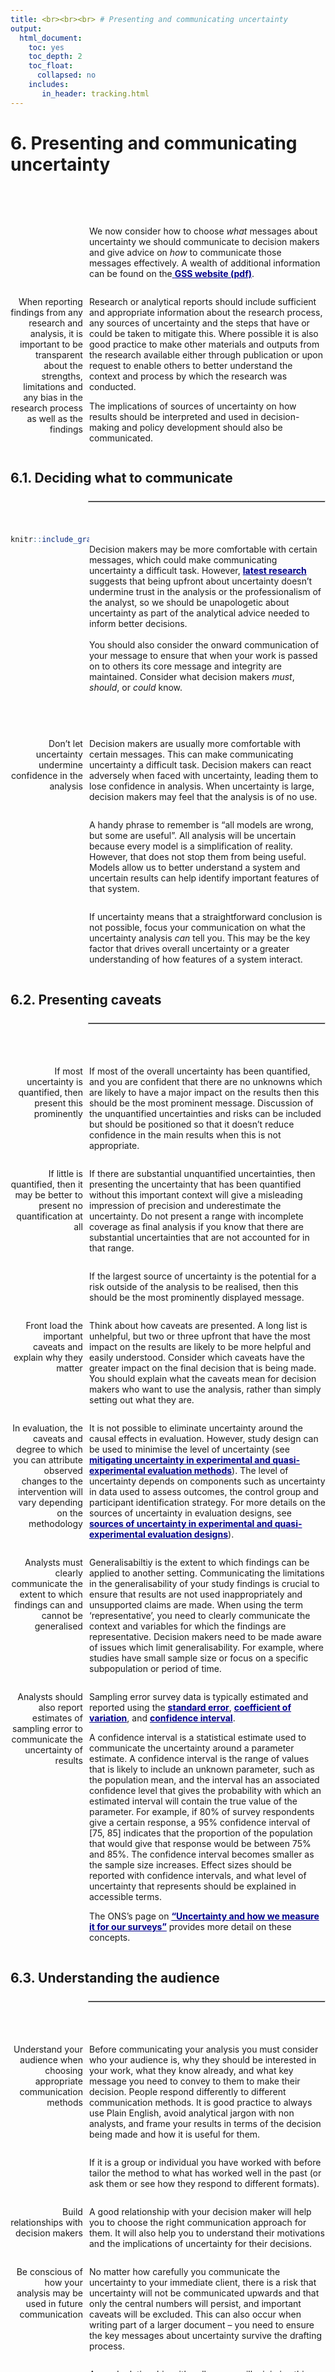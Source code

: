 ```yaml
---
title: <br><br><br> # Presenting and communicating uncertainty
output:
  html_document:
    toc: yes
    toc_depth: 2
    toc_float:
      collapsed: no
    includes:
       in_header: tracking.html
---
```


<style type="text/css">

#TOC {
margin-top: 50px;
}

.list-group-item.active, .list-group-item.active:hover, .list-group-item.active:focus {
background-color: DARKBLUE;
} 

body {
margin-top : 150px;
counter-reset : h1;
}

.title{
display : none;
}

h1 {
  counter-reset:h2;
}

h2 {
counter-reset : h3;
}

h1:before{
  content : "6" ". ";
  counter-increment: h1;
}

h2:before {
content : "6" "." counter(h2,decimal) ". ";
counter-increment : h2;
}

h2.nocount:before {
content : "";
counter-increment : none;
}

.section h2{
padding-top: 200px;
float:right;
width: 75%;
}

.section h3{
float:right;
width: 75%;
}

hr { 
  display: block;
  margin-top: 0.5em;
  margin-bottom: 0.5em;
  margin-left: auto;
  margin-right: auto;
  border-style: inset;
  border-width: 1px;
  width: 75%;
  float: right;
} 


.rightA{
float:right;
width: 75%;
}

.leftB{
float: left;
width: 23%;
text-align: right;
}

.footer{
  position: relative; 
  margin-top: 200px; 
  height = 100px; 
  width: 100%;
  text-align: left
}


.
</style>

<div class="pageContentWrapper">

# Presenting and communicating uncertainty

<br><br>

<div class = "rightA"> 
We now consider how to choose <i>what</i> messages about uncertainty we should communicate to decision makers and give advice on <i>how</i> to communicate those messages effectively. A wealth of additional information can be found on the<a href="https://gss.civilservice.gov.uk/wp-content/uploads/2018/12/Communicating_Quality_Uncertainty_and_Change_for_publication.pdf" style="color: DARKBLUE;"> <b>GSS website (pdf)</b></a>.
</div>

<div style="clear: both;"></div>

<div class = "leftB">
When reporting findings from any research and analysis, it is important to be transparent about the strengths, limitations and any bias in the research process as well as the findings
</div>

<div class = "rightA">
Research or analytical reports should include sufficient and appropriate information about the research process, any sources of uncertainty and the steps that have or could be taken to mitigate this. Where possible it is also good practice to make other materials and outputs from the research available either through publication or upon request to enable others to better understand the context and process by which the research was conducted.

The implications of sources of uncertainty on how results should be interpreted and used in decision-making and policy development should also be communicated. 
</div>

<div style="clear: both;"></div>
 
## Deciding what to communicate

<div style="clear: both;"></div>

<hr>

<div style="clear: both;"></div>

<br>

<div class = "rightA">
Decision makers may be more comfortable with certain messages, which could make communicating uncertainty a difficult task. However, <a href="https://www.pnas.org/content/117/14/7672" style="color: DARKBLUE;"> <b>latest research</b></a> suggests that being upfront about uncertainty doesn’t undermine trust in the analysis or the professionalism of the analyst, so we should be unapologetic about uncertainty as part of the analytical advice needed to inform better decisions. <br><br> You should also consider the onward communication of your message to ensure that when your work is passed on to others its core message and integrity are maintained. Consider what decision makers <i>must</i>, <i>should</i>, or <i>could</i> know.
</div>

```r

knitr::include_graphics("images/Odd_tulip.png")

```


<div style="clear: both;"></div>

<br>

<div class = "rightA">
Decision makers are usually more comfortable with certain messages. This can make communicating uncertainty a difficult task. Decision makers can react adversely when faced with uncertainty, leading them to lose confidence in analysis.  When uncertainty is large, decision makers may feel that the analysis is of no use.
</div>

<div class = "leftB"> 
Don’t let uncertainty undermine confidence in the analysis
</div>

<div class = "rightA">
A handy phrase to remember is “all models are wrong, but some are useful”.  All analysis will be uncertain because every model is a simplification of reality. However, that does not stop them from being useful. Models allow us to better understand a system and uncertain results can help identify important features of that system. 
</div>

<div class = "rightA">
If uncertainty means that a straightforward conclusion is not possible, focus your communication on what the uncertainty analysis <i>can</i> tell you.  This may be the key factor that drives overall uncertainty or a greater understanding of how features of a system interact.  
</div>

<div style="clear: both;"></div>

## Presenting caveats

<div style="clear: both;"></div>

<hr>

<div style="clear: both;"></div>

<br>

<div class = "leftB"> 
If most uncertainty is quantified, then present this prominently
</div>

<div class = "rightA">
If most of the overall uncertainty has been quantified, and you are confident that there are no unknowns which are likely to have a major impact on the results then this should be the most prominent message. Discussion of the unquantified uncertainties and risks can be included but should be positioned so that it doesn’t reduce confidence in the main results when this is not appropriate.
</div>

<div class = "rightA">
If there are substantial unquantified uncertainties, then presenting the uncertainty that has been quantified without this important context will give a misleading impression of precision and underestimate the uncertainty. Do not present a range with incomplete coverage as final analysis if you know that there are substantial uncertainties that are not accounted for in that range.
</div>

<div class = "leftB"> 
If little is quantified, then it may be better to present no quantification at all
</div>

<div class = "rightA">
If the largest source of uncertainty is the potential for a risk outside of the analysis to be realised, then this should be the most prominently displayed message.  
</div>

<div class = "rightA">
Think about how caveats are presented. A long list is unhelpful, but two or three upfront that have the most impact on the results are likely to be more helpful and easily understood. Consider which caveats have the greater impact on the final decision that is being made. You should explain what the caveats mean for decision makers who want to use the analysis, rather than simply setting out what they are.
</div>

<div class = "leftB"> 
Front load the important caveats and explain why they matter
</div>

<div class = "rightA">
It is not possible to eliminate uncertainty around the causal effects in evaluation. However, study design can be used to minimise the level of uncertainty (see <a href = "chapter_4.html#Mitigating_uncertainty_in_experimental_and_quasi-experimental_evaluation_methods" style ="color: DARKBLUE;"> <b>mitigating uncertainty in experimental and quasi-experimental evaluation methods</b></a>). The level of uncertainty depends on components such as uncertainty in data used to assess outcomes, the control group and participant identification strategy. For more details on the sources of uncertainty in evaluation designs, see <a href = "chapter_3.html#Sources_of_uncertainty_in_experimental_and_quasi-experimental_evaluation_designs" style ="color: DARKBLUE;"> <b>sources of uncertainty in experimental and quasi-experimental evaluation designs</b></a>).
</div>

<div class = "leftB"> 
In evaluation, the caveats and degree to which you can attribute observed changes to the intervention will vary depending on the methodology 
</div>

<div class = "rightA">
Generalisabiltiy is the extent to which findings can be applied to another setting. Communicating the limitations in the generalisability of your study findings is crucial to ensure that results are not used inappropriately and unsupported claims are made. When using the term ‘representative’, you need to clearly communicate the context and variables for which the findings are representative. Decision makers need to be made aware of issues which limit generalisability. For example, where studies have small sample size or focus on a specific subpopulation or period of time. 
</div>

<div class = "leftB"> 
Analysts must clearly communicate the extent to which findings can and cannot be generalised 
</div>

<div class = "rightA">
Sampling error survey data is typically estimated and reported using the <a href = "https://www.ons.gov.uk/methodology/methodologytopicsandstatisticalconcepts/uncertaintyandhowwemeasureit#standard-error" style ="color: DARKBLUE;"> <b>standard error</b></a>, <a href = "https://www.ons.gov.uk/methodology/methodologytopicsandstatisticalconcepts/uncertaintyandhowwemeasureit#coefficient-of-variation" style ="color: DARKBLUE;"> <b>coefficient of variation</b></a>, and <a href = "https://www.ons.gov.uk/methodology/methodologytopicsandstatisticalconcepts/uncertaintyandhowwemeasureit#confidence-interval" style ="color: DARKBLUE;"> <b>confidence interval</b></a>.

A confidence interval is a statistical estimate used to communicate the uncertainty around a parameter estimate. A confidence interval is the range of values that is likely to include an unknown parameter, such as the population mean, and the interval has an associated confidence level that gives the probability with which an estimated interval will contain the true value of the parameter. For example, if 80% of survey respondents give a certain response, a 95% confidence interval of [75, 85] indicates that the proportion of the population that would give that response would be between 75% and 85%. The confidence interval becomes smaller as the sample size increases. Effect sizes should be reported with confidence intervals, and what level of uncertainty that represents should be explained in accessible terms. 

The ONS’s page on <a href = "https://www.ons.gov.uk/methodology/methodologytopicsandstatisticalconcepts/uncertaintyandhowwemeasureit" style ="color: DARKBLUE;"> <b>"Uncertainty and how we measure it for our surveys"</b></a> provides more detail on these concepts.
 
</div>

<div class = "leftB"> 
Analysts should also report estimates of sampling error to communicate the uncertainty of results 
</div>

<div style="clear: both;"></div>

## Understanding the audience

<div style="clear: both;"></div>

<hr>

<div style="clear: both;"></div>

<br>

<div class = "leftB">
Understand your audience when choosing appropriate communication methods
</div>

<div class = "rightA">
Before communicating your analysis you must consider who your audience is, why they should be interested in your work, what they know already, and what key message you need to convey to them to make their decision. People respond differently to different communication methods. It is good practice to always use Plain English, avoid analytical jargon with non analysts, and frame your results in terms of the decision being made and how it is useful for them. 
</div>

<div class = "rightA">
If it is a group or individual you have worked with before tailor the method to what has worked well in the past (or ask them or see how they respond to different formats).
</div>

<div class = "rightA">
A good relationship with your decision maker will help you to choose the right communication approach for them. It will also help you to understand their motivations and the implications of uncertainty for their decisions.
</div>

<div class= "leftB">
Build relationships with decision makers 
</div>

<div class = "rightA">
No matter how carefully you communicate the uncertainty to your immediate client, there is a risk that uncertainty will not be communicated upwards and that only the central numbers will persist, and important caveats will be excluded. This can also occur when writing part of a larger document – you need to ensure the key messages about uncertainty survive the drafting process.
</div>

<div class= "leftB">
Be conscious of how your analysis may be used in future communication 
</div>

<div class = "rightA">
A good relationship with colleagues will minimise this risk. Work collaboratively to ensure that colleagues understand why central numbers could be misleading and in which situations it would be inappropriate for them to be communicated on their own.   Always ensure that wherever possible you have sight of further communication before it is sent.

In evaluations, analysts have a responsibility to take all reasonable steps to ensure that findings from quantitative analysis are used appropriately and not misconstrued and must be clear about the level of confidence in findings, taking account of the level of uncertainty and generalisability. For some methodologies it is particularly important to ensure that audiences understand limitations and the implications for use in policymaking; for example, where analysis relies solely on limited datasets or where there is ecological fallacy (discussed in <a href = "chapter_3.html" style ="color: DARKBLUE;"> <b>Defining and identifying uncertainty</b></a>). 
</div>

<div style="clear: both;"></div>

<div class= "leftB">
Consider how to present measures of uncertainty to a non-analytical audience
</div>

<div class = "rightA">
If presenting results to a non-analytical audience, bear in mind that they may find statistical measures of uncertainty difficult to interpret. Consider other visual methods such as a BRAG (blue/black, red, amber, green) rating scale that communicates your confidence in the results.
</div>

<div style="clear: both;"></div>

## Deciding how to communicate uncertainty

<div style="clear: both;"></div>

<hr>

<div style="clear: both;"></div>

<div class = "rightA">
Now you have determined who your audience is and what the message is you need to consider how to communicate with your decision makers. Firstly, think about how you will be communicating your results. Will this be via a written report, presentation, or an oral briefing with or without visuals? Any constraints on format may steer you to an approach.
</div>

<div class = "rightA">
This section considers a range of approaches based on your understanding of the audience and the type of message you need to deliver.
</div>

<div style="clear: both;"></div>

## Communication basics

<div style="clear: both;"></div>

<hr>

<div style="clear: both;"></div>

<br>

<div class = "leftB">
Identify who your audience is
</div>

<div class = "rightA">
As mentioned earlier, knowing who your audience is, what their interest is in this analysis, and how they interpret evidence will determine how you communicate. Test your communication with the audience, do they understand the key message from your prose or visualisations?
</div>

<div class = "rightA">
How something is written has a major impact on how people perceive the uncertainty. <a href="https://www.tandfonline.com/doi/abs/10.1080/17457289.2018.1465061" style="color: DARKBLUE;"> <b>Research shows</b></a> that analysis is seen as less reliable if the outputs are conveyed only in words.  Numbers should be presented within a sentence if possible as this helps give context, making them easier to read and understand.<br>
To avoid any possible confusion between analytical conclusions and the uncertainty surrounding them,  it is <a href="https://royalsocietypublishing.org/doi/pdf/10.1098/rsos.181870" style="color: DARKBLUE;"> <b>good advice</b></a> to “keep your expressions of the magnitude of uncertainty clearly separate from the magnitude of any evidence you are trying to communicate”, while ensuring that caveats to the overall conclusions cannot be disregarded.
</div>

<div class = "leftB">
Assess whether to describe uncertainty in words or attach figures
</div>

<div class = "rightA">
Descriptive terms such as ‘low risk’ or ‘very likely’ can be interpreted very differently by <a href="https://www.tandfonline.com/doi/full/10.1080/02684527.2014.994955" style="color: DARKBLUE;"> <b>different people</b></a>. Where possible, it is sensible to attach a numerical probability and use these descriptive terms in support. <a href="https://www.pnas.org/content/117/14/7672" style="color: DARKBLUE;"> <b>Emerging research</b></a> suggests that numerically defined uncertainty is more trusted than worded statements, and, in fact, people find worded statements of uncertainty difficult to interpret and may entirely ignore the implication of worded statements in demonstrating that numbers are uncertain. 
</div>

<div class = "leftB">
Be careful when using descriptive terms and adhere to an established system if possible	
</div>

<div style="clear: both;"></div>

<div class = "rightA">
An exception to this is where there is an established system that your audience is used to for attaching terminology to probabilities and mapping between verbal, pictorial and numerical articulations of uncertainty. There are a variety of scales like this and they differ considerably in how they align verbal expressions to numerical articulations: 
<ul><li> <a href="https://wg1.ipcc.ch/SR/documents/ar5_uncertainty-guidance-note.pdf" style="color: DARKBLUE;"> <b>According to the IPCC (Intergovernmental Panel on Climate Change) (pdf)</b></a>, “very likely” means 90-100% probability. </li>
<li> <a href="https://bnf.nice.org.uk/guidance/adverse-reactions-to-drugs.html" style="color: DARKBLUE;"> <b>According to NICE (National Institute for Health and Care Excellence)</b></a>, probabilities of between 1 in 100 and 1 in 10 are referred to as “common”. </li>
<li> <a href="https://www.gov.uk/government/publications/guidance-note-on-legal-risk" style="color: DARKBLUE;"> <b>•	According to GLD (Government Legal Department)</b></a>, “high likelihoods” are those greater than 70%. </li>
<li> <a href="https://www.app.college.police.uk/app-content/intelligence-management/analysis/delivering-effective-analysis/" style="color: DARKBLUE;"> <b>According to PHIA (Professional Head of Intelligence Assessment)</b></a>, >=95% is “almost certain”. </li></ul>
</div>
<br>
Nevertheless, these scales can be useful provided the scale being used is well-understood by the intended audience. Setting out scales used alongside analytical presentations is strongly recommended to avoid confusion .

<div class = "rightA">
Presenting the likelihood of success <a href="https://www.uzh.ch/cmsssl/suz/dam/jcr:00000000-64a0-5b1c-0000-00003b7ec704/10.05-kahneman-tversky-79.pdf" style="color: DARKBLUE;"> <b>may be perceived differently (pdf)</b></a> to presenting the corresponding likelihood of failure. Present the information both ways to avoid bias (e.g. “there is an 80% chance of success and a 20% chance of failure”). By adding in the chance of failure, you remind the reader that it exists and how large it is, which may otherwise be overlooked. Visual part-to-whole comparisons can help with this. See <a href="chapter_6.html#Infographics" style="color: DARKBLUE;"> <b>infographics section</b></a> for more details.
</div>

<div class = "leftB">
Use positive and negative framing 
</div>

<div class = "rightA">
Research shows that there is no clear preference for choosing between probabilities and fractions (e.g. 10% probability, or 1 out of 10). Given this, <a href="https://www.annualreviews.org/doi/pdf/10.1146/annurev-statistics-010814-020148" style="color: DARKBLUE;"> <b>the usual preferences of the audience or the ‘norm’ within the organisation should be followed (pdf)</b></a> and you should stick to the same format (i.e. do not mix probabilities, fractions, ratios in the same report). . Some people are more familiar with percentages than fractions or ratios and articulations such as “1 in 100” in <a href="https://www.pnas.org/content/117/14/7672" style="color: DARKBLUE;"> <b>research</b></a> contexts can risk the misinterpretation that research has only been done on 100 people. 
</div>

<div class = "leftB">
Decide how to present your numbers
</div>

<div class = "rightA">
If using fractions, <a href="https://www.ncbi.nlm.nih.gov/pubmed/24625237" style="color: DARKBLUE;"> <b>keep the denominator constant</b></a> (e.g. “1 in 100 vs. 2 in 100”, rather than “1 in 100 vs. 1 in 50”) and as small as possible while keeping to integers (e.g. “1 in 100” rather than “10 in 1,000”), rounding if appropriate.
</div>

<div class = "rightA">
Saying a ‘10% chance of rain’ is meaningless unless you also state the time period – e.g. in the next hour, or at some point tomorrow – and location.
</div>

<div class = "leftB">
Be clear on the specifics and applicability
</div>

<div class = "rightA">
If the outputs are only intended for use within a specific frame (for example, a specific area or to a particular group of the population), then make sure this is clearly stated alongside the outputs. 
</div>

<div class = "rightA">
Consider the overall uncertainty in the numbers you have calculated. Round them appropriately to avoid spurious accuracy (e.g. perhaps 40% rather than 38.7% if the overall uncertainty is greater than one percentage point).
</div>

<div class = "leftB">
Use an appropriate level of precision
</div>

<div class = "rightA">
Presenting a single figure is best avoided as it can give a misleading impression of precision (e.g. “between 1,200 and 1,800”, rather than “1,500”). Further, emerging research (see <a href="https://www.pnas.org/content/117/14/7672" style="color: DARKBLUE;"> <b>here</b></a> and <a href="https://royalsocietypublishing.org/doi/pdf/10.1098/rsos.181870" style="color: DARKBLUE;"> <b>here</b></a>) suggests that ranges are better than point numbers for ensuring that decision makers understand that a number is uncertain at all.
</div>

<div class = "leftB">
Use ranges wherever possible
</div>

<div class = "rightA">
Commissioners may request a ‘best estimate’ for ease of onward use, but you must consider the risks in providing this. Try to understand how they intend to use the analysis, so you can provide something that meets their needs while also acknowledging the uncertainty.
</div>

<div class = "leftB">
Consider whether to include a ‘best estimate’ within the range
</div>

<div class = "rightA">
Stating a range may be perceived as a uniform distribution across the range. Conversely, stating a range around a best estimate may be perceived as a triangular distribution (or Normal with analytical audiences). The output distribution could of course also be asymmetric or bi-modal. Consider which of these best reflects the actual uncertainty when deciding what to present. 
</div>

<div class = "rightA">
Don’t simply use 95% confidence intervals by default. Think about what the outputs are going to be used for (see <a href="chapter_2.html" style="color: DARKBLUE;"> <b>Jointly agreeing how uncertainty should be used</b></a>), and discuss the level of risk and uncertainty that the decision maker wants to plan for – this might not be 5%.
</div>

<div class = "leftB">
Choose appropriate confidence/prediction intervals and be clear 
</div>

<div class = "rightA">
Be clear what confidence level you are using and ensure your audience understands what this means (avoiding precise statistical definitions if it will increase comprehension).
</div>

<div class = "rightA">
People interpret visualisations differently. Always have a title with the key message, otherwise people may not have the time to interpret the visualisation or misinterpret the key message.
</div>

<div class = "leftB">
Always label and pull out the key message from a visualisation
</div>

<div style="clear: both;"></div>



## Graphs and visualisation

<div style="clear: both;"></div>

<hr>

<div style="clear: both;"></div>

<br>

<div class = "leftB">
Graphs can be an excellent way of communicating the quantified elements of uncertainty
</div>

<div class = "rightA">
Graphs and visualisations are an excellent way of communicating the outputs of analysis, and many graph types allow you to communicate uncertainty within the graphic (provided the uncertainty has been quantified).
</div>

<div class = "rightA">
Unquantified uncertainties cannot generally be included in graphs, so will need to be communicated through other means (e.g. a risk log and/or assumptions log).
</div>

<div class = "rightA">
Some types of graphs are not particularly well suited to displaying quantified uncertainty, though this does not preclude their use if they are the most useful way to communicate a core message. You would need to find other ways to communicate uncertainty if using these chart types.
</div>

<div class = "leftB">
Some graph types cannot be used to show uncertainty clearly
</div>

<div class = "rightA">
Some simple graphs e.g. 
<br>
<i>Pie charts, donut charts, stacked charts</i>
</div>

<div class = "rightA">
May not always be useful when presenting uncertain analysis as they only show a single value for each data point. People can also find it difficult to compare angles or sizes of different sections.
</div>

<div class = "rightA">
Avoid more complex graphs e.g.
<br>
<i>Heat and Choropleth maps, Treemaps, Sankey diagrams</i>
</div>

<div class = "rightA">
as it can be difficult to communicate uncertainty in very information dense visualisations. There is not space to include the necessary extra information among the colours of heatmaps, the densely packed rectangles of Treemaps or the detailed flow lines of Sankey diagram.
</div>

<div class = "rightA">
You may have the full understanding of the underlying probability distribution, or just a range within which we expect the result to fall. You may choose to only include the uncertainty due to a single dominant uncertainty, or the outputs from a range of scenarios.
</div>

<div class = "leftB">
Decide what level of detail to include on uncertainty
</div>

<div class = "rightA">
For representing numerical uncertainty, scatter plots with 2-dimensional error bars, line graphs with a range, bar or line graphs with error bars and single point graphs with error bars can be useful when representing an uncertain range. Box plots or box plot series can be useful when representing summary statistics. Probability (or Cumulative) Distribution functions are helpful if you have full knowledge of the distribution around a result. 
</div>

<div class = "rightA">
For representing uncertainty due to alternative scenarios, multiple line graphs and descriptions in prose may be most helpful.
</div>

<div style="clear: both;"></div>

## Error bars

<div style="clear: both;"></div>

<hr>

<div style="clear: both;"></div>

<br>

<div class = "leftB">
Error bars are a simple way to illustrate a range around a data point
</div>

<div class = "rightA">
Error bars can be added to bar graphs, line graphs and scatter graphs to illustrate a range around a central estimate, within which we expect the value to lie with a given probability. Be aware that a non analytical audience may be less familiar with error bars.
</div>

<div style="clear: both;"></div>

<div class = "rightA">
As referred to previously, consider the situation and decide on an appropriate level to display.  E.g., don’t apply 95% confidence/prediction intervals by default. 
</div>

<div style="clear: both;"></div>

<div class = "rightA">
State what probability the error bars represent, and describe in prose how the viewer should ‘read’ the error bar.
</div>

<div style="clear: both;"></div>

<div class = "leftB">
Error bars can be applied to series of data points
</div>

<div class = "rightA">
Error bars can be added easily to a data series or time series. However, if the data are continuous (e.g. a time series) then consider whether showing multiple line graphs would be clearer than a single line graph with error bars.
</div>

<div style="clear: both;"></div>

<div class = "rightA">
If the output data are 2-dimensional, then you can apply error bars in 2 dimensions. Be careful to ensure that the resulting graph does not become illegible due to clutter.
</div>



```r

knitr::include_graphics("images/error_bars.png")

```

<div class = "rightA">
<i>Example: <a href="https://assets.publishing.service.gov.uk/government/uploads/system/uploads/attachment_data/file/794590/updated-energy-and-emissions-projections-2018.pdf" style="color: DARKBLUE;"> <b>Actual and projected performance against carbon budgets, BEIS (pdf)</b></a> For future emissions, vertical bars show uncertainty in the projections and indicate 95% confidence intervals for the uncertainties that have been modelled.</i>
</div>

<div style="clear: both;"></div>

## Box plots

<div style="clear: both;"></div>

<hr>

<div style="clear: both;"></div>

<br>

<div class = "leftB">
Box plots can convey more information about possible outcomes than a range alone 
</div>

<div class = "rightA">
Box plots can help the audience understand the underlying distribution of possible outcomes in more detail than just a range. Typically they show the median, interquartile range, maximum and minimum values for the range of possible outcomes. This can be particularly useful when the underlying distribution is skewed or non-normal.
</div>

<div style="clear: both;"></div>

<div class = "rightA">
Box plots can be arranged in parallel to show the distributions for a range of measures, and can help compare the different shapes.
</div>

<div style="clear: both;"></div>

<div class = "leftB">
Think about whether the audience will be familiar with the format 
</div>

<div class = "rightA">
Box plots may not be widely understood by non-analysts, so think carefully about whether the added information will be effective, or whether a simple range would be sufficient. Remember that most non analysts do not use the terms mean, median, inter quartile range frequently and may not know what they are. A labelled example can be used to help the audience interpret the format.
</div>


```r

knitr::include_graphics("images/box_plots.png")

```

<div class = "rightA">
<i>Example: <a href="https://www.gov.uk/government/publications/end-of-life-care-profiles-july-2018-data-update/statistical-commentary-end-of-life-care-profiles-july-2018-update" style="color: DARKBLUE;"> <b>Deaths in the usual place of residence, Public Health England</b></a> The graph depicts the percentage of individuals that die in their usual place of residence. Box plots are used to show the variation between different Clinical Commissioning Groups, and district and local authorities. A labelled box plot is presented to explain what the ranges mean. </i>
</div>

<div style="clear: both;"></div>


## Violin plots

<div style="clear: both;"></div>

<hr>

<div style="clear: both;"></div>

<br>

<div class = "leftB">
Violin plots give a sense of a distribution's shape by showing probability densities
</div>

<div class = "rightA">
Violin plots are similar to box plots except they also show the probability density of possible outcomes, where a greater width means higher probability. This reinforces awareness of an underlying distribution and gives an intuitive sense of the distribution's shape, although it can be difficult to infer specific probability values.
</div>

<div style="clear: both;"></div>

<div class = "leftB">
Violin plots can help avoid bias
</div>

<div class = "rightA">
Violin plots can help to avoid bias which can occur when interpreting intervals (for example when the uncertainty region is ignored in favour of the central tendency) or when reading error bars (for example within-the-bar-bias, common in bar charts). Within-the-bar bias occurs when viewers report that values are more likely to lie within the bar of a bar chart despite error bars indicating they could equally lie outside.
</div>

<div style="clear: both;"></div>

<div class = "leftB">
Consider whether the audience will be familiar with this type of plot
</div>

<div class = "rightA">
The audience might find interpretation of violin plots hard if they are unfamiliar with them. Weigh up the value added from the additional detail on uncertainty against the increased potential for audience confusion and consider what additional commentary should go alongside the plot to aid interpretation.
</div>

```r

knitr::include_graphics("images/violin_plots.png")

```

<div class = "rightA">
<i>Example: <a href="https://assets.publishing.service.gov.uk/government/uploads/system/uploads/attachment_data/file/917911/LE-UKSA_Commercial_Space_Surveillance_Tracking_FINAL_FOR_PUBLICATION.pdf" style="color: DARKBLUE;"> <b>Collision probabilities of non-constellation spacecraft and constellation satellites, London Economics analysis for the UK Space Agency (pdf)</b></a> The graph shows how the collision probability for a subset of 216 non-constellation spacecraft and over 16,000 constellation satellites changes across the years 2020, 2025, 2029 and 2036.</i>
</div>

<div style="clear: both;"></div>


## Probability density functions (PDFs)

<div style="clear: both;"></div>

<hr>

<div style="clear: both;"></div>

<br>

<div class = "leftB">
PDFs show complete information on the quantified uncertainty 
</div>

<div class = "rightA">
A probability density function can be used to give complete information on the range of possible outcomes, and the likelihood of each for a given estimate.
</div>

<div style="clear: both;"></div>

<div class = "leftB">
Think about whether the audience needs this much information 
</div>

<div class = "rightA">
While presenting complete information may seem ideal, it may be more information than the audience actually needs. Would a prose description of the mean and range be sufficient? If the PDF is approximately normal, then there may be little value in displaying it, as the essential features can be described in a few words.
</div>

<div style="clear: both;"></div>

<div class = "rightA">
The distribution could be multimodal – for example the marks for students passing a university module may have a peak for a number who don’t study very hard, and a peak for those who worked really hard. In this case it could be misleading to present the mean, so a graphical illustration   of the distribution may be more effective.
</div>

<div class = "leftB">
PDFs can be useful when the distribution of outcomes is multimodal, or otherwise complex 
</div>

<div style="clear: both;"></div>

<div class = "leftB">
Labelling can be used to highlight the key features 
</div>

<div class = "rightA">
It may aid clarity to draw the reader’s attention to important features, such as the mode.
</div>

<div style="clear: both;"></div>

<div class = "leftB">
Multiple PDFs can be used to show uncertainty across different measures
</div>

<div class = "rightA">
If we need to communicate a series of PDFs, then multiple functions can be shown to compare the range of possible outcomes across the series.
</div>

<div style="clear: both;"></div>

<div class = "rightA">
If there are only 2 or 3 these can be overlaid to make it easy to compare. With more, ‘small multiples’ are likely to be clearer.
</div>


```r

knitr::include_graphics("images/pdf.png")

```

<div class = "rightA">
<i>Example: <a href="https://www.metoffice.gov.uk/binaries/content/assets/metofficegovuk/pdf/research/ukcp/ukcp18-guidance---how-to-use-the-cdf-and-pdf-plots.pdf" style="color: DARKBLUE;"> <b>Change in Air Temperature for 2080-2099, Met Office (pdf)</b></a> The graph shows the expected change in air temperature in 2080-99 compared to 1981-2000 for a medium emission scenario. </i>
</div>

<div style="clear: both;"></div>

## Cumulative density functions (CDFs)

<div style="clear: both;"></div>

<hr>

<div style="clear: both;"></div>

<br>

<div class = "leftB">
A CDF may be more helpful than a PDF if there is a specific threshold of interest to the customer 
</div>

<div class = "rightA">
A cumulative density function shows similar information as a probability density function, but cumulatively. A CDF may be more helpful when the audience is primarily concerned with how likely it is that the value will be below (or above) a particular point (rather than the range within which we expect the value to fall). For example, how likely is it that our costs exceed our budget? Rather than, what are our costs going to be?
</div>

<div style="clear: both;"></div>

<div class = "leftB">
Labelling can be used to highlight the key features 
</div>

<div class = "rightA">
However, features such as the mode are less clear on a CDF (shown by the steepest part of the graph), as they are harder to read by eye.
</div>

<div style="clear: both;"></div>


```r

knitr::include_graphics("images/cdf.png")

```

<div class = "rightA">
<i>Example: <a href="https://www.metoffice.gov.uk/binaries/content/assets/metofficegovuk/pdf/research/ukcp/ukcp18-guidance---how-to-use-the-cdf-and-pdf-plots.pdf" style="color: DARKBLUE;"> <b>Change in Air Temperature for 2080-2099, Met Office (pdf)</b></a> The graph shows the same information as the PDF example above. The grey dotted lines indicated there is a 10% probability of a mean temperature change of less that 0.7C. The blue dotted line indicated that there is a 90% probability of a mean temperature change being less than 3.5C. </i>
</div>

<div style="clear: both;"></div>

## Fan charts

<div style="clear: both;"></div>

<hr>

<div style="clear: both;"></div>

<br>

<div class = "leftB">
Fan charts can show how uncertainty changes over time 
</div>

<div class = "rightA">
Fan charts can be used to show a series of different prediction intervals for time-series projections (e.g. 30%, 60% and 90% at the same time).  This is essentially plotting selected points from a time-dependent PDF.
</div>

<div style="clear: both;"></div>

<div class = "leftB">
Avoid including the mode 
</div>

<div class = "rightA">
Often a central ‘best estimate’ is not included, to avoid the viewer focussing on a single estimate and undermining the importance of the uncertainty
</div>


```r

knitr::include_graphics("images/fan_chart.png")

```

<div class = "rightA">
<i>Example: <a href="https://www.bankofengland.co.uk/-/media/boe/files/inflation-report/2019/may/inflation-report-may-2019.pdf?la=en&hash=D4985F6D513BF04EB81A28C53F6DB0CFB8CC09FB" style="color: DARKBLUE;"> <b>CPI inflation projection, Bank of England (pdf)</b></a> The graph depicts probability of various outcomes for CPI inflation in the future. The fan charts are constructed so that outturns of inflation are also expected to lie within the darkest central band and each pair of the lighter red areas on 30 occasions. In any particular quarter of the forecast period, inflation is therefore expected to lie somewhere within the fans on 90 out of 100 occasions. And on the remaining 10 out of 100 occasions inflation can fall anywhere outside the red area of the fan chart (grey area). </i>
</div>

<div style="clear: both;"></div>

## Multiple line charts

<div style="clear: both;"></div>

<hr>

<div style="clear: both;"></div>

<br>

<div class = "leftB">
Multiple line charts can be clearer than a series of error bars 
</div>

<div class = "rightA">
Multiple line charts with time series data show a quantified range around a ‘most likely’ projection (essentially a series of error bars).
</div>

<div style="clear: both;"></div>

<div class = "rightA">
With scenario analysis, a series of line charts can be used to show the projections from each scenario. Generally, with scenario analysis each scenario should be presented with equal prominence, to avoid suggesting that one is more likely than another (unless analysis has been carried out to quantify the likelihoods of each).
</div>

<div style="clear: both;"></div>

<div class = "leftB">
Avoid a middle "most likely" scenario 
</div>

<div class = "rightA">
Try to include an even number of scenarios, to avoid having a middle option that may be misinterpreted as the ‘most likely’ scenario.
</div>

```r

knitr::include_graphics("images/multiple_line.png")

```

<div class = "rightA">
<i>Example: <a href="http://cdn.obr.uk/FSR-July-2018.pdf" style="color: DARKBLUE;"> <b>Employment Projections, OBR (pdf)</b></a> The graph presents future employment levels for different demographic scenarios. Each scenario is represented by a separate line plot. The graph does not attempt to show the probability of each scenario occurring.  </i>
</div>

<div style="clear: both;"></div>

## Tornado diagrams

<div style="clear: both;"></div>

<hr>

<div style="clear: both;"></div>

<br>

<div class = "leftB">
Tornado diagrams can be used to show the <i>sources</i> of uncertainty 
</div>

<div class = "rightA">
Tornado diagrams are different to most other graphs discussed here. They are not used to show the outputs of the analysis, but to show how different sources of uncertainty contribute to the overall uncertainty.
</div>

<div class = "rightA">
Tornado diagrams depict sensitivity of a result to changes in selected variables. They show the effect on the output of varying each variable at a time, keeping other input variables at their assumed values.
</div>

<div style="clear: both;"></div>

<div class = "leftB">
Can help communicate the reasons for uncertainty, and identify further need for analysis 
</div>

<div class = "rightA">
If the level of uncertainty is unpalatable to the customers, then this format can be useful to help focus work on reducing the level of uncertainty in key parameters. Tornado diagrams also help you to focus on the inputs which are most important to focus on getting as "right" as is possible.
</div>

<div style="clear: both;"></div>

<div class = "leftB">
Tornado diagrams can be misleading in complex models 
</div>

<div class = "rightA">
One limitation of the format is that only one parameter is changed at a time. There are some situations where the uncertainty due to one variable may appear small initially but becomes much more prominent if a second variable takes on a slightly different value (e.g. think of a workflow model with a bottleneck. A tornado diagram might show the bottleneck parameter to be the overwhelming uncertainty. However, if this parameter is increased slightly then the bottleneck may move elsewhere, completely changing the picture)
</div>

```r

knitr::include_graphics("images/tornado.png")

```

<div class = "rightA">
<i>Example: <a href="https://assets.publishing.service.gov.uk/government/uploads/system/uploads/attachment_data/file/566567/BEIS_Electricity_Generation_Cost_Report.pdf" style="color: DARKBLUE;"> <b>Nuclear Levelized Cost of Electricity, BEIS (pdf)</b></a> . The graph presents the change in the levelized cost of nuclear electricity (&#163;/MWh) that would result from changes in input parameters. Impacts are shown from both 10% upward or downward movement in central estimates and from predetermined parameters ranges (high/low data range). Yellow bars represent an increase in the parameter, blue bar represent a decrease in the parameter.  </i>
</div>

<div style="clear: both;"></div>

## Hypothetical Outcome Plots (HOPs)

<div style="clear: both;"></div>

<hr>

<div style="clear: both;"></div>

<br>

<div class = "leftB">
HOPs make uncertainty hard to ignore 
</div>

<div class = "rightA">
Hypothetical outcome plots display possible outcomes as frames in an animation. This technique can make uncertainty visceral and hard to ignore.
</div>

<div class = "rightA">
Hypothetical outcomes are generated by drawing samples from a set of data in such a way that the samples could have resulted from the process that gave rise to the original data set (e.g. via bootstrapping). 
This technique can be applied to a range of data types and visualisations, 
for example regression lines with different gradients as determined by the variation in the data or a simple comparison of means like in the figure below. 
</div>

<div style="clear: both;"></div>

<div class = "leftB">
HOPs provide a useful alternative to typical markers of uncertainty 
</div>

<div class = "rightA">
Studies indicate/show that people are able to infer the distribution of data from the frequency of occurrences with surprising accuracy and therefore estimate 
likelihoods without needing prior knowledge of typical markers of uncertainty, such as confidence intervals, which non-analysts can find difficult to interpret. 
HOPs have also been shown to enable users to judge differences in probability between groups more accurately compared to error bars or violin plots. 
However, be aware that people can have difficulty inferring information such as the mean when variance is high. 
One way to overcome this is to include summary statistics with the plot. 
</div>

<div style="clear: both;"></div>

<div class = "leftB">
Consider animation frame rate 
</div>

<div class = "rightA">
Frame rate is an important design consideration. The animation must be sufficiently fast enough to allow the audience to view enough samples to reduce sampling error, 
but if too fast the audience will not have time to register what they have seen. 
The addition of interactive controls can enable users to pause the animation or control the speed of frames. 
</div>

<div class = "rightA">
Consider whether HOPs are the most appropriate choice for communicating uncertainty in your work as some formats might not easily support animation and especially if your analysis is likely to become part of printed material.
</div>

```r

knitr::include_graphics("images/hop.gif")

```

<div class = "rightA">
<i>Example: <a href="https://medium.com/hci-design-at-uw/hypothetical-outcomes-plots-experiencing-the-uncertain-b9ea60d7c740" style="color: DARKBLUE;"> 
<b>Hypothetical Outcome Plots: Experiencing the Uncertain</b></a> . 
How likely is it that B will be greater than A if more draws are taken? Error bars vs. HOPs. In the HOP, the lines tend to cluster around the mean, the most likely value, but show that more extreme values are still possible albeit less likely.</i>
</div>

<div style="clear: both;"></div>

## Infographics

<div style="clear: both;"></div>

<hr>

<div style="clear: both;"></div>

<br>

<div class = "leftB">
Infographics can be useful for public facing communications 
</div>

<div class = "rightA">
Infographics are graphic visual representations of information, data or knowledge intended to present information quickly and clearly. <a href="http://ptgmedia.pearsoncmg.com/images/9780789749499/samplepages/0789749491.pdf" style="color: DARKBLUE;"> <b>They can improve people’s understanding (pdf)</b></a> by using graphics to enhance peoples’ ability to see patterns and trends.
</div>

<div style="clear: both;"></div>

<div class = "leftB">
Graphics can grab attention and make messages more accessible
</div>

<div class = "rightA">
When done well they will grab the reader’s attention and become a very powerful way of communicating key messages. Designing a good infographic may be worthwhile if your audience is less confident with data and analysis.
</div>

<div style="clear: both;"></div>

<div class = "rightA">
Not all infographics communicate uncertainty, but uncertainty information can be included within the infographic. In the example below, confidence intervals are included as part of the infographic . 
</div>

<div style="clear: both;"></div>

<div class = "leftB">
Watch out for common pitfalls and follow best practice for the design
</div>

<div class = "rightA">
Like all graphs and visualisation you should ensure the information is presented clearly and truthfully. With infographics there is additional the risk that visual design elements detract from the key message. Consider the final audience for the information to determine if an infographic is the right choice and <a href="https://gss.civilservice.gov.uk/wp-content/uploads/2012/12/infographics-guidelines.pdf" style="color: DARKBLUE;"> <b>follow best practice (pdf)</b></a>.
</div>

```r

knitr::include_graphics("images/infographic.png")

```

<div class = "rightA">
<i>Example: <a href="https://assets.publishing.service.gov.uk/government/uploads/system/uploads/attachment_data/file/747467/Key4Life_Report.pdf" style="color: DARKBLUE;"> <b>Reoffending Behaviour After Receiving Treatment, MoJ (pdf)</b></a>. The infographic uses people icons rather than a bar chart to show the number of reoffenders in a sample. An uncertainty in the form of confidence intervals is included in the infographic </i>
</div>

<div style="clear: both;"></div>

## Interactive tools

<div style="clear: both;"></div>

<hr>

<div style="clear: both;"></div>

<br>

<div class = "leftB">
Interactive tools can be used to immerse your reader on complex matters 
</div>

<div class = "rightA">
An interactive tool can help make analysis more accessible to non-specialists, assuming the non-specialists have the time to interact with the data. They can create an immersive experience that is easier for them to understand and is highly memorable. Note, that they often take longer to create and sometimes the key message may be lost.
</div>

<div style="clear: both;"></div>

<div class = "leftB">
Focus on specific messages 
</div>

<div class = "rightA">
Consider the overall message and where the uncertainties lie. Which aspects will the audience be interested in and what do they need to know? Remember with interactivity the user chooses what to look at. Will they find all your key messages in the tool or should these be highlighted somewhere? Use this understanding to bring focus to which interactive elements to create.
</div>

<div class = "rightA">
The interactivity will enable your users to manipulate and get a deeper understanding of the message.
</div>

<div style="clear: both;"></div>

<div class = "leftB">
Allow reader to adjust a key variable 
</div>

<div class = "rightA">
If a key source of uncertainty is a single variable, then it may be possible to construct a display that can be changed as the user adjusts the value of this variable by moving a slider.
</div>

<div class = "rightA">
Or, if there are several key assumptions that impact the result a chart may be created that will change depending on the inputs that the user inserts.
</div>

<div class = "rightA">
Being able to see what would happen if an underlying assumption was to change is a powerful way to demonstrate the level of uncertainty in a given result.
</div>

```r

knitr::include_graphics("images/interactive.png")

```

<div class = "rightA">
<i>Example: The <a href="https://www.gov.uk/guidance/2050-pathways-analysis" style="color: DARKBLUE;"> <b>DECC 2050 Calculator</b></a> is an award-winning, user-friendly tool that helps users to explore the choices available to meet the 2050 carbon target. Whilst it doesn’t explicitly cover the uncertainty in the underlying data it does allow the user to create their own set of policies to try to reach the target. This engaging tool was helpful in demonstrating to users how difficult some of the options are and the relative impact of each choice. </i>
</div>

<div style="clear: both;"></div>

## Communicating uncertainty in qualitative research

<div style="clear: both;"></div>

<hr>

<div style="clear: both;"></div>

<br>

<div class = "rightA">
The key principles of presenting and communicating uncertainty outlined in this section of the toolkit are also applicable when working with outputs from qualitative research. The only exception to this is the use of numeric data when presenting qualitative research findings. This is generally not considered good practice due to the small sample sizes and diverse make-up of the population.

<b> Recap of key principles </b>

<ul>
<li>Be transparent about the strengths, limitations and bias in the research process and their implications for the findings.</li>
<li>Decide what to communicate: start by deciding what to communicate, and consider what decision-makers must, should, or could know.</li>
<li>Present caveats: focus on those which will have the biggest impact on and implications for the decision.</li>
<li>Understand the audience: when writing for or presenting to non-analysts it is important to use plain English and avoid jargon. When analysis is being used to inform a decision, results should be framed with the decision in mind.</li>
<li>Consider the reporting format: the level of detail and options for how to present findings and uncertainty will depend on the required communications format – e.g. submission, report, presentation, oral briefing.</li>
</ul>
The remainder of this subsection includes guidance on how to communicate uncertainty when presenting findings from qualitative research.
</div>

<div style="clear: both;"></div>


<div class = "rightA">
<a href = "chapter_3.html" style = "color: DARKBLUE;"> <b>Section 3</b></a> of the toolkit details the main sources of uncertainty for qualitative research. These include: a lack of representativeness of the population and sub-groups within it, potential biases due to researchers’ subjective judgements in the process of recruitment and analysis, and differences in how research participants engage with the research process. 

When reporting findings from qualitative research it is important to be transparent about the limitations, bias and uncertainty in the research design and the implications for how findings should be interpreted and used in decision-making. 

Particular attention should be given to the rationale for the sample design and the judgements made when setting quotas and deciding on the number of participants recruited. The latter is especially important when it has not been possible, due to resource constraints, to undertake fieldwork until thematic saturation has occurred. Failure to do so means it is not possible to state that the findings are conclusive, and no new themes, insights or perspectives are likely to emerge. Including the rationale for and implications of the selected approach to data collection and the analysis is also beneficial.

It is also good practice to include the research tools (e.g. screening questionnaire and topic guide) in an annex. Although it is not common practice to share full details of the analysis process and tools used, including high level information about this could be beneficial to demonstrate the level of rigour applied. 
</div>

<div class = "leftB">
Communicate uncertainty in the research design 
</div>


<div class = "rightA">
As sample sizes in qualitative research are usually small and the research predominantly uses open and exploratory questions, it is not appropriate to report fractions, percentages or proportions when reporting findings. Instead use descriptive terms such as ‘few’, ‘many’, ‘majority’ to denote prevalence of an issue or finding. This will prevent misinterpretation or inappropriate use of data.
There is software that can support management and analysis of qualitative data. This can be especially helpful when dealing with large volumes of narrative data and when analysis is being undertaken by a team of researchers. This software can be used to add codes to qualitative data and to count the number of times particular words or themes are expressed. However, this analysis can take findings out of context and be misleading. Whilst it may be useful to use these functions to support interrogation of qualitative data as part of the analytic process, it is not appropriate to use the numeric outputs when communicating and presenting findings.
Finally, it is unlikely that uncertainty in qualitative analysis can be quantified. Whilst some endeavours have been made to do this within natural scientific fields, application has not been extended to the social sciences where it is usual to present uncertainty in narrative terms.
</div>

<div class = "leftB">
Avoid presenting numbers
</div>

<div class = "rightA">
Qualitative research findings will only ever be reflective of the views, behaviours and perceptions of the individuals participating in the research. Whilst these findings may be indicative of the attitudes and behaviour of the wider population they cannot be presented as representative. Whilst it may be possible to make generalisations about the wider population from the data and to create typologies or personas to exemplify the research findings, it is not possible to extrapolate findings to or make inferences about the population at large. When reporting findings, be up front about whether and how far statistical inference is valid and avoid inferring from one group to another.
</div>

<div class = "leftB">
Avoid making generalisations 
</div>

<div class = "rightA">
You can use quotations, vignettes and case studies to bring qualitative findings to life and increase resonance and depth of understanding of a particular issue or viewpoint. When doing so it is important to ensure that they are set in context within the report, so it is clear what they are trying to illustrate. This mitigates the risk of misattribution, misinterpretation and misuse of these tools by the audience. It is especially important if it is expected that research findings will be used to support other communication activities.
</div>

<div class = "leftB">
Contextualise illustrative examples 
</div>

<div class = "rightA">
Grounding qualitative findings in existing evidence can demonstrate the extent to which the new findings support or contradict previous theories and the likely reasons for this. This can be an effective way of reinforcing key messages to the audience, as well as mitigating uncertainty. Other data can include past qualitative and quantitative studies, a review of wider literature, as well as new quantitative research to test the prevalence of qualitative findings within the wider population.

If further research is required to validate new qualitative findings and determine if they can be generalised to the wider population, it is worth highlighting this to decision-makers. This will mean they understand the limitations of the current research and it can be used as well as how it can be strengthened.

</div>

<div class = "leftB">
Triangulate and validate data
</div>

<div style="clear: both;"></div>

## Uncertainty messaging in onward communication

<div style="clear: both;"></div>

<hr>

<div style="clear: both;"></div>

<br>

<div class = "leftB">
Be wary of message distortion
</div>

<div class = "rightA">
A key challenge that you will face when trying to communicate uncertainty messages is ensuring that the integrity of these messages is maintained when they are communicated onwards, beyond your immediate client. What we are trying to avoid here are situations in which your uncertainty message becomes “distorted” as it passes from client to client. This often manifests itself as important uncertainty information or other caveats being removed from the message, leaving only central numbers persisting in information exchanges. We can define the problem of message distortion using the following terms:

<ul>
<li> Immediate Client - Any individual/group that receives information directly from you whether this is verbally or from reading your publication. This group will receive your uncertainty message in its purest form. </li>
<li> Secondary Client - Any individual/group that receives your uncertainty message through an immediate client and not verbally from you or from reading your publication. This group is not guaranteed to receive your uncertainty message in its purest form and instead may receive a distorted version depending how effectively it is communicated to them by your immediate client. </li>
<li> Message distortion - A situation where a secondary client receives an incorrect version of your uncertainty message from an immediate client. Note that this framework largely deals with cases of misinformation only in which the sharing of inaccurate information is inadvertent. Detailed guidance on disinformation, the deliberate creation/sharing of false information, can be found in the <a href="https://gcs.civilservice.gov.uk/publications/resist-counter-disinformation-toolkit/" style="color: DARKBLUE;"><b>RESIST</b></a> toolkit</li>
</ul>
The challenge is to limit the extent of message distortion in the information exchange between your immediate and secondary clients.
</div>

<div style="clear: both;"></div>

<div class = "leftB">
Understanding your immediate clients 
</div>

<div class = "rightA">
When passing uncertainty messages to be communicated onwards, it is important that you consider who your immediate clients are, how they are likely to convey your message and whether you are likely to communicate with them again. We can condense the attributes of your immediate client as falling into two core characteristics:

<ul>
<li> Ambiguity – This is the extent to which you are unsure that your analytical message will be passed on accurately to secondary clients.</li>
<li> Accessibility – This is the degree of contact that you have with your immediate client i.e. Is this someone who you sit in meetings with on a daily basis or an anonymous social media user that you are never going to meet in person? </li>
</ul>
</div>
<div style="clear: both;"></div>

<div class = "leftB">
<b> Table A: The Ambiguity/Accessibility Matrix </b>
</div>
<div style="clear: both;"></div>

<div align = "center">
<table style ="width:100%;border-collapse: separate;border-spacing: 15px;">
<tr>
<th style= "text-align: left;">Ambiguity/Accessibility</th>
<th style= "text-align: left;">High Accessibility</th>
<th style= "text-align: left;">Low Accessibility</th>
</tr>
<tr>
<th style= "text-align: left;">Low Ambiguity</th>
<td>Case A: Low Ambiguity, High Accessibility</td>
<td>Case B: Low Ambiguity, Low Accessibility</td>
</tr>
<tr>
<th style= "text-align: left;">High Ambiguity</th>
<td>Case C: High Ambiguity, High Accessibility</td>
<td>Case D: High Ambiguity, Low Accessibility</td>
</tr>
</table>
</div>

<div class = "rightA">
Examples of immediate clients:

<ul>
<li>Case A: Low Ambiguity/High Accessibility – A trusted policy colleague who you have worked with for many years. In this situation it is likely that simply maintaining a good relationship is all that is required for them to pass on your message accurately.</li>
<li>Case B: Low Ambiguity/Low Accessibility – A well-respected figure in academia that works in a similar field to your work, likely to appreciate uncertainty messages in releases but has a lower level of accessibility due to being outside of the organisation. </li>
<li>Case C: High Ambiguity/High Accessibility – A policy colleague who has little analytical/statistical background and has shown little desire to embrace uncertainty messages in the past and instead prefers to present a “clearer” message without any of the necessary caveats. </li>
<li>Case D: High Ambiguity/Low Accessibility – A anonymous user on twitter who reads a tweet that features your publication, you have no knowledge of who the immediate client is in this situation and so there is a large amount of ambiguity combined with minimal accessibility. </li>
</ul>
</div>

<div style="clear: both;"></div>

<div class = "leftB">
Tailor your actions depending on the nature of your immediate client 
</div>

<div class = "rightA">
The set of possible responses when communicating uncertainty in analytical messages can be thought of as falling into three categories: 

<ul>
<li>Communication: Actions related to the way in which you communicate with your immediate client.</li>
<li>Content: Actions concerning what is communicated to the immediate client.</li>
<li>Continuity: Any actions to support and follow-up on any initial communication to the immediate client.</li>
</ul>
</div>

<div style="clear: both;"></div>

<div class = "leftB">
<b>Table B: Action Matrix</b>
</div>
<div style="clear: both;"></div>

<div align = "center">
<br>
<table style ="width:100%;border-collapse: separate;border-spacing: 15px;">
<tr>
<th style= "text-align: left;">Ambiguity/Accessibility</th>
<th style= "text-align: left;">Communication</th>
<th style= "text-align: left;">Content</th>
<th style= "text-align: left;">Continuity</th>
</tr>

<tr>
<th style= "text-align: left;">(A) Low Ambiguity / High Accessibility</th>
<td>
<ul>
<li>No change needed from an established method of communication that is known to work</li>
<li>If possible, increasing the amount of onward communications that go through this person would be an effective way to make use of a relationship with a reliable contact.</li> 
</ul>
</td>
<td>
<ul>
<li>No change is needed in terms of what content is communicated, given that there is confidence that uncertainty in analysis will be sufficiently communicated forwards.</li>
<li>More detailed and nuanced uncertainty messages can be given to this client, due to a low level of ambiguity combined with high accessibility.</li>
</ul>
</td>
<td>
<ul>
<li>It is important that this good relationship (an appreciation of each other’s perspectives and needs) is maintained. A high level of accessibility should make this easy to do so. </li>
</ul>
</td>
</tr>

<tr>
<th style= "text-align: left;">(B) Low Ambiguity / Low Accessibility</th>
<td>
<ul>
<li>Due to infrequent contact, there should be some verbal component when passing information as this gives the opportunity to clear up any misunderstandings immediately rather than in the future by which point a distorted message may have already been passed to several secondary clients. </li>
<li>Asking clarifying questions at this stage is a good way to ensure that uncertainty messages have been interpreted as intended. </li> 
</ul>
</td>
<td>
<ul>
<li>Due to a low level of ambiguity, content is likely to be communicated onwards accurately as long as it is initially interpreted correctly i.e., the risk of disinformation is low.</li>
<li>Therefore, while more focus should be placed on effective communication, the complexity of any uncertainty messages should be made appropriate to the level of expertise of your immediate client in order to ensure they are interpreted in the desired manner.</li>
<li>There is evidence (<a href = "https://arxiv.org/pdf/1902.09197.pdf" style = "Color: DARKBLUE;"><b>Ribeiro et al. 2019, pdf</b></a>) to suggest that summarising key information is an extractive way (by sub selecting key phrases), as opposed to abstractive summarisation (using paraphrasing), is a more effective way of preventing distortion when information is cascaded.</li>  
</ul>
</td>
<td>
<ul>
<li>A clear progression for this type of action is to take steps to increase accessibility. This is largely done through developing a relationship with this party.</li>
<li>This could take the form of more regular meetings to discuss common interests or establishing a feedback mechanism on the outcomes of previous communications.</li> 
</ul>
</td>
</tr>

<tr>
<th style= "text-align: left;">(C) High Ambiguity / High Accessibility</th>
<td>
<ul>
<li>High accessibility means that securing face-to-face/verbal contact isn’t likely to be an issue </li>
<li>Instead of simply viewing the individual/group as being untrustworthy, it is important to understand their motivations for the way in which they view uncertainty messages. This will allow you to anticipate any message distortion.</li> 
</ul>
</td>
<td>
<ul>
<li>Focusing on cases of misinformation, a lack of regard for uncertainty messaging often stems from a lack of knowledge on why these caveats are important. </li>
<li>As a result, more emphasis should be placed on why it is important these uncertainty messages are communicated onwards, not just what messages need be communicated.</li>
</ul>
</td>
<td>
<ul>
<li>Importance of communicating uncertainty can be stressed by pointing colleagues towards relevant materials, such as the GSS guidance on <a href = "https://gss.civilservice.gov.uk/policy-store/communicating-quality-uncertainty-and-change" style = "Color: DARKBLUE;"><b>Communicating Quality, Uncertainty and Change</b></a></li>
<li>Take opportunities to ensure that your message is communicated appropriately at critical moments e.g. Some departments have run trials in which analysts sit with Press Officers on the day of a publication release to help field any questions.</li> 
</ul>
</td>
</tr>

<tr>
<th style= "text-align: left;">(D) High Ambiguity / Low Accessibility</th>
<td>
<ul>
<li>Social media still very important in broadcasting to a wider audience however, it is clearly very difficult to control how an anonymised recipient uses this information. As such, the focus here should be on ensuring that the correct analytical message is presented on whatever platform the information is circulated on. </li>
<li>Maintaining a “sign-off” on any information released relating to analysis is helpful to ensure that the right information is communicated.</li> 
<li>In all cases, it is again a useful exercise to anticipate potential ways in which uncertainty messages may be distorted in onward communication. There are several examples of publications including graphics outlining what the output can and can’t be used for.</li>
</ul>
</td>
<td>
<ul>
<li>“Tightness” of message is crucial in this scenario. Clear and unambiguous messaging leaves as little room for distortion as possible.</li>
<li>There is evidence from the field of health that exaggeration in news is strongly correlated with exaggeration in press releases (<a href = "https://www.bmj.com/content/bmj/349/bmj.g7015.full.pdf" style = "Color: DARKBLUE;"><b>Sumner et al. 2014, pdf</b></a>). Therefore, maintaining accuracy in any form of press release is important.</li>
<li>Accompanying releases on these platforms with links to “explainers” written in plain-English will mitigate misinformation spread to some extent.</li>
<li>The GSS <a href = "https://gss.civilservice.gov.uk/policy-store/communicating-quality-uncertainty-and-change" style = "Color: DARKBLUE;"><b>Communicating Quality, Uncertainty and Change</b></a> guidance offers advice on how to successfully communicate information to users when under character limits imposed by platforms such as Twitter.</li>
</ul>
</td>
<td>
<ul>
<li>Responses to your release can be monitored to flag any common misconceptions that emerge. Subsequent FAQ communications can then be released to tackle these. </li>
<li>Keeping track of the volume and type of responses is also useful in determining what dissemination platforms are effective in communicating uncertainty messages.</li> 
</ul>
</td>
</tr>
</table>
</div>
<div style="clear: both;"></div>

<div class = "rightA">
A number of themes sit behind the set of actions outlined in the Action Matrix. These are additional factors that apply to all of the 			scenarios outlined by the Ambiguity/Accessibility Matrix:

<ul>
<li><b>Understanding who your clients are and how they use your analysis</b> – In all contexts, it is important to try to understand how your client plans to use this analytical information and what their motivations are. Studies show that people selectively seek out information that is consistent with their prior beliefs and sometimes process this more fluently than information that is inconsistent with their prior beliefs. The client’s pre-existing beliefs or attitudes towards you, the topic or object of uncertainty might influence the effects of any uncertainty communication and, in turn, how the client passes this information onward (<a href = "https://royalsocietypublishing.org/doi/full/10.1098/rsos.181870#d3e2087" style = "Color: DARKBLUE;"><b>van der Ples et al. 2019</b></a>). Therefore, in order for uncertainty to be communicated effectively, messages should be tailored to clients depending on knowledge of these factors. </li>
<li><b>Guiding your clients on how to use your analysis</b> – An inquiry into the <a href = "https://publications.parliament.uk/pa/cm201719/cmselect/cmpubadm/1820/1820.pdf" style = "Color: DARKBLUE;"><b>governance of statistics (pdf)</b></a>, published in July 2019, by the Public Administration and Constitutional Affairs Committee (PACAC) produced a recommendation that government statisticians ‘should do more to guide users how to use their statistics, explain how they are typically used, outlining their strengths and weaknesses, providing commentary and advice’ (point 46). Applying this to all analysis, even when information is passed onward from the most accessible and least ambiguous client, the onus is on you to ensure clarity of message, something which is greatly aided by this type of communication. </li>
<li><b>Client Expertise/Knowledge</b> – The complexity of uncertainty messaging in all contexts needs to be tailored towards the level of expertise of your client i.e., their ability to correctly understand and use the information. Providing messages to a low-expertise client that are too complex carries the risk of them accidentally distorting the information due to a lack of knowledge, irrespective of ambiguity/accessibility levels. Conversely, delivering an overly simplified message to a high-expertise client represents a missed opportunity to communicate more nuanced uncertainty messages. </li>
<li><b>Communicating uncertainty within the presentation of analysis</b> – Uncertainty caveats can be embedded directly into analysis in a variety of ways, for example, by presenting figures with confidence intervals. It then requires a deliberate action from the immediate client to remove this information, whereas it would be much easier to deliberately or accidentally drop footnotes or other contextual information that is not embedded into the analysis. </li>
</ul>
</div>


<div style="clear: both;"></div>
<div class="footer">
<b>Useful links:</b>
<br><br>
<a href="accessibility.html">Click here to see the accessibility statement</a>
<br><br>
<a href="index.html">Click here to return to home page</a>
</div>
